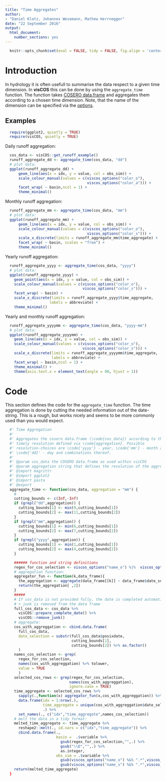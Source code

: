 ```yaml
---
title: "Time Aggregates"
author: 
- "Daniel Klotz, Johannes Wesemann, Mathew Herrnegger"
date: "22 September 2016"
output:
  html_document:
    number_sections: yes
---
```




```r
  knitr::opts_chunk$set(eval = FALSE, tidy = FALSE, fig.align = 'center')
```

# Introduction
In hydrology it is often usefull to summarise the data respect to a 
given time dimension. In **visCOS** this can be done by using the 
`aggregate_time` function. The function takes 
[COSERO data.frame](cook_data.html) and aggregates them according to a chosen
time dimension. Note, that the name of the dimension can be specified via the 
[options](LP-viscos_options.html).

## Examples
```r
  require(ggplot2, quietly = TRUE)
  require(visCOS, quietly = TRUE)
```

Daily runoff aggregation: 
```r
  cos_data <- visCOS::get_runoff_example()
  runoff_aggregate_dd <- aggregate_time(cos_data, "dd")
  # plot data:
  ggplot(runoff_aggregate_dd) + 
      geom_line(aes(x = idx, y = value, col = obs_sim)) + 
      scale_colour_manual(values = c(viscos_options("color_o"),
                                     viscos_options("color_a"))) + 
      facet_wrap( ~ basin,ncol = 1) +
      theme_minimal()
```

Monthly runoff aggregation: 
```r
  runoff_aggregate_mm <- aggregate_time(cos_data, "mm")
  # plot data:
  ggplot(runoff_aggregate_mm) + 
      geom_line(aes(x = idx, y = value, col = obs_sim)) + 
      scale_colour_manual(values = c(viscos_options("color_o"),
                                     viscos_options("color_s"))) + 
      scale_x_discrete(limits = runoff_aggregate_mm$time_aggregate) +
      facet_wrap( ~ basin, scales = "free") + 
      theme_minimal()
```

Yearly runoff aggregation: 
```r
  runoff_aggregate_yyyy <- aggregate_time(cos_data, "yyyy")
  # plot data:
  ggplot(runoff_aggregate_yyyy) + 
    geom_point(aes(x = idx, y = value, col = obs_sim)) + 
    scale_colour_manual(values = c(viscos_options("color_o"),
                                   viscos_options("color_s"))) + 
    facet_wrap( ~ basin) +
    scale_x_discrete(limits = runoff_aggregate_yyyy$time_aggregate,  
                    labels = abbreviate) + 
    theme_minimal()
```

Yearly and monthly runoff aggregation: 
```r
  runoff_aggregate_yyyymm <- aggregate_time(cos_data, "yyyy-mm")
  # plot data:
  ggplot(runoff_aggregate_yyyymm) + 
    geom_line(aes(x = idx, y = value, col = obs_sim)) + 
    scale_colour_manual(values = c(viscos_options("color_o"),
                                   viscos_options("color_s"))) + 
    scale_x_discrete(limits = runoff_aggregate_yyyymm$time_aggregate,  
                     labels = abbreviate) +
    facet_wrap( ~ basin,ncol = 1) +
    theme_minimal() + 
    theme(axis.text.x = element_text(angle = 90, hjust = 1))
```

# Code
This section defines the code for the `aggregate_time` function. 
The time aggregation is done by cutting the needed information out of the 
date-string. This is a rough, but works nicely and seems to be more 
commonly used than you would expect. 
```r
  #' Time Aggregation
  #' 
  #' Aggregates the cosero data.frame (\code{cos_data}) according to the 
  #' timely resolution defined via \code{aggregation}. Possible 
  #' resolution-choices are \code{'yyyy'} - year, \code{'mm'} - month and
  #' \code{'dd}' - day and combinations thereof. 
  #' 
  #' @param cos_data the COSERO data.frame as used within visCOS
  #' @param aggregation string that defines the resolution of the aggregation.
  #' @import magrittr
  #' @import ggplot2
  #' @import pasta
  #' @export
  aggregate_time <- function(cos_data, aggregation = "mm") {
    #
    cutting_bounds <- c(Inf,-Inf)
    if (grepl("dd",aggregation)) {
      cutting_bounds[1] <- min(9,cutting_bounds[1])
      cutting_bounds[2] <- max(11,cutting_bounds[2])
    }
    if (grepl("mm",aggregation)) {
      cutting_bounds[1] <- min(6,cutting_bounds[1])
      cutting_bounds[2] <- max(7,cutting_bounds[2])
    }
    if (grepl("yyyy",aggregation)) {
      cutting_bounds[1] <- min(1,cutting_bounds[1])
      cutting_bounds[2] <- max(4,cutting_bounds[2])
    }
```

```r
    ###### function and string definitions
    regex_for_cos_selection <- viscos_options("name_o") %|%  viscos_options("name_s")
    # aggregation function:
    aggregator_fun <- function(k,data_frame){
      the_aggregation <- aggregate(data_frame[[k]] ~ data_frame$date_selection, FUN = mean)
      return(the_aggregation[ ,2])
    }
    ##### 
    # If cos_data is not provided fully, the date is completed automatically 
    # + junk is removed from the data frame
    full_cos_data <- cos_data %>% 
      visCOS::prepare_complete_date() %>% 
      visCOS::remove_junk() 
    # aggregate:
    cos_with_aggreggation <- cbind.data.frame(
      full_cos_data,
      date_selection = substr(full_cos_data$posixdate,
                              cutting_bounds[1],
                              cutting_bounds[2]) %>% as.factor()
      )
    names_cos_selection <- grep(
      regex_for_cos_selection,
      names(cos_with_aggreggation) %>% tolower, 
      value = TRUE
      )
    selected_cos_rows <- grep(regex_for_cos_selection,
                             names(cos_with_aggreggation), 
                             ignore.case = TRUE)
    time_aggregate <- selected_cos_rows %>% 
      sapply(.,function(x) aggregator_fun(x,cos_with_aggreggation)) %>% 
      data.frame(idx = 1:nrow(.), 
                 time_aggregate = unique(cos_with_aggreggation$date_selection),
                 .) %>% 
      set_names(., c("idx","time_aggregate",names_cos_selection)) 
    # melt the data in a tidy format:
    melted_time_aggregate <- time_aggregate %>% 
      reshape2::melt(., id.vars = c("idx","time_aggregate")) %>% 
      cbind.data.frame(., 
                       basin =  .$variable %>%
                         gsub(regex_for_cos_selection,"",.) %>% 
                         gsub("\\D","",.) %>%
                         as.integer, 
                       obs_sim = .$variable %>% 
                         gsub(viscos_options("name_o") %&% ".*",viscos_options("name_o"),.) %>% 
                         gsub(viscos_options("name_s") %&% ".*",viscos_options("name_s"),.))
    return(melted_time_aggregate)
  }
```



